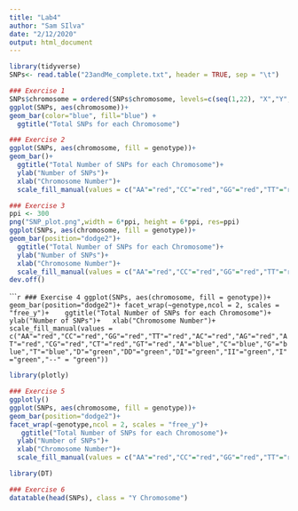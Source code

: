 ```yaml
---
title: "Lab4"
author: "Sam SIlva"
date: "2/12/2020"
output: html_document
---
```


```r
library(tidyverse)
SNPs<- read.table("23andMe_complete.txt", header = TRUE, sep = "\t")
```

```r
### Exercise 1
SNPs$chromosome = ordered(SNPs$chromosome, levels=c(seq(1,22), "X","Y","MT"))
ggplot(SNPs, aes(chromosome))+
geom_bar(color="blue", fill="blue") + 
  ggtitle("Total SNPs for each Chromosome") 
```


```r
### Exercise 2
ggplot(SNPs, aes(chromosome, fill = genotype))+
geom_bar()+
  ggtitle("Total Number of SNPs for each Chromosome")+
  ylab("Number of SNPs")+
  xlab("Chromosome Number")+
  scale_fill_manual(values = c("AA"="red","CC"="red","GG"="red","TT"="red","AC"="red","AG"="red","AT"="red","CG"="red","CT"="red","GT"="red","A"="blue","C"="blue","G"="blue","T"="blue","D"="green","DD"="green","DI"="green","II"="green","I"="green","--" = "green"))

```

```r
### Exercise 3
ppi <- 300
png("SNP_plot.png",width = 6*ppi, height = 6*ppi, res=ppi)
ggplot(SNPs, aes(chromosome, fill = genotype))+
geom_bar(position="dodge2")+
  ggtitle("Total Number of SNPs for each Chromosome")+
  ylab("Number of SNPs")+
  xlab("Chromosome Number")+
  scale_fill_manual(values = c("AA"="red","CC"="red","GG"="red","TT"="red","AC"="red","AG"="red","AT"="red","CG"="red","CT"="red","GT"="red","A"="blue","C"="blue","G"="blue","T"="blue","D"="green","DD"="green","DI"="green","II"="green","I"="green","--" = "green"))
dev.off()
```

``````r
### Exercise 4
ggplot(SNPs, aes(chromosome, fill = genotype))+
geom_bar(position="dodge2")+
facet_wrap(~genotype,ncol = 2, scales = "free_y")+
   ggtitle("Total Number of SNPs for each Chromosome")+
  ylab("Number of SNPs")+
  xlab("Chromosome Number")+
  scale_fill_manual(values = c("AA"="red","CC"="red","GG"="red","TT"="red","AC"="red","AG"="red","AT"="red","CG"="red","CT"="red","GT"="red","A"="blue","C"="blue","G"="blue","T"="blue","D"="green","DD"="green","DI"="green","II"="green","I"="green","--" = "green"))
```

```r
library(plotly)
```

```r
### Exercise 5
ggplotly()
ggplot(SNPs, aes(chromosome, fill = genotype))+
geom_bar(position="dodge2")+
facet_wrap(~genotype,ncol = 2, scales = "free_y")+
   ggtitle("Total Number of SNPs for each Chromosome")+
  ylab("Number of SNPs")+
  xlab("Chromosome Number")+
  scale_fill_manual(values = c("AA"="red","CC"="red","GG"="red","TT"="red","AC"="red","AG"="red","AT"="red","CG"="red","CT"="red","GT"="red","A"="blue","C"="blue","G"="blue","T"="blue","D"="green","DD"="green","DI"="green","II"="green","I"="green","--" = "green"))
```

```r
library(DT)
```

```r
### Exercise 6
datatable(head(SNPs), class = "Y Chromosome")
```

